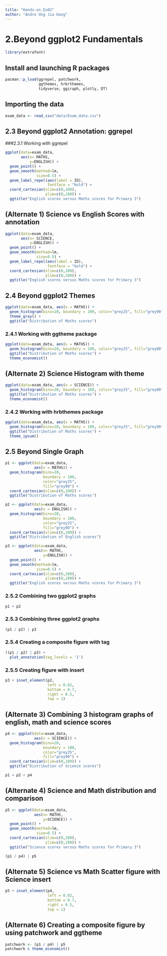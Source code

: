 ```yaml
---
title: "Hands-on_Ex02"
author: "Andre Ong Jia Kang"
---
```


# 2.Beyond ggplot2 Fundamentals
```r
library(extrafont)
```
## Install and launching R packages

```r
pacman::p_load(ggrepel, patchwork, 
               ggthemes, hrbrthemes,
               tidyverse, ggiraph, plotly, DT) 
```

## Importing the data

```r
exam_data <- read_csv("data/Exam_data.csv")

```

## 2.3 Beyond ggplot2 Annotation: ggrepel 
###2.3.1 Working with ggrepel

```r
ggplot(data=exam_data, 
       aes(x= MATHS, 
           y=ENGLISH)) +
  geom_point() +
  geom_smooth(method=lm, 
              size=0.5) +  
  geom_label_repel(aes(label = ID), 
                   fontface = "bold") +
  coord_cartesian(xlim=c(0,100),
                  ylim=c(0,100)) +
  ggtitle("English scores versus Maths scores for Primary 3")
```
## (Alternate 1) Science vs English Scores with annotation

```r
ggplot(data=exam_data, 
       aes(x= SCIENCE, 
           y=ENGLISH)) +
  geom_point() +
  geom_smooth(method=lm, 
              size=0.5) +  
  geom_label_repel(aes(label = ID), 
                   fontface = "bold") +
  coord_cartesian(xlim=c(0,100),
                  ylim=c(0,100)) +
  ggtitle("English scores versus Maths scores for Primary 3")
```

## 2.4 Beyond ggplot2 Themes

```r
ggplot(data=exam_data, aes(x = MATHS)) +
  geom_histogram(bins=20, boundary = 100, color="grey25", fill="grey90") +
  theme_gray() +
  ggtitle("Distribution of Maths scores") 
```

### 2.4.1 Working with ggtheme package

```r
ggplot(data=exam_data, aes(x = MATHS)) +
  geom_histogram(bins=20, boundary = 100, color="grey25", fill="grey80") +
  ggtitle("Distribution of Maths scores") +
  theme_economist()
```
## (Alternate 2) Science Histogram with theme

```r
ggplot(data=exam_data, aes(x = SCIENCE)) +
  geom_histogram(bins=20, boundary = 100, color="grey25", fill="grey80") +
  ggtitle("Distribution of Maths scores") +
  theme_economist()
```

### 2.4.2 Working with hrbthemes package

```r
ggplot(data=exam_data, aes(x = MATHS)) +
  geom_histogram(bins=20, boundary = 100, color="grey25", fill="grey90") +
  ggtitle("Distribution of Maths scores") +
  theme_ipsum()
```

## 2.5 Beyond Single Graph

```r
p1 <- ggplot(data=exam_data, 
             aes(x = MATHS)) +
  geom_histogram(bins=20, 
                 boundary = 100,
                 color="grey25", 
                 fill="grey90") + 
  coord_cartesian(xlim=c(0,100)) +
  ggtitle("Distribution of Maths scores")

p2 <- ggplot(data=exam_data, 
             aes(x = ENGLISH)) +
  geom_histogram(bins=20, 
                 boundary = 100,
                 color="grey25", 
                 fill="grey90") +
  coord_cartesian(xlim=c(0,100)) +
  ggtitle("Distribution of English scores")

p3 <- ggplot(data=exam_data, 
             aes(x= MATHS, 
                 y=ENGLISH)) +
  geom_point() +
  geom_smooth(method=lm, 
              size=0.5) +  
  coord_cartesian(xlim=c(0,100),
                  ylim=c(0,100)) +
  ggtitle("English scores versus Maths scores for Primary 3")
```

### 2.5.2 Combining two ggplot2 graphs

```r
p1 + p2
```

### 2.5.3 Combining three ggplot2 graphs

```r
(p1 / p2) | p3
```

### 2.5.4 Creating a composite figure with tag

```r
((p1 / p2) | p3) + 
  plot_annotation(tag_levels = 'I')
```

### 2.5.5 Creating figure with insert

```r
p3 + inset_element(p2, 
                   left = 0.02, 
                   bottom = 0.7, 
                   right = 0.5, 
                   top = 1)
```


## (Alternate 3) Combining 3 histogram graphs of english, math and science scores

```r
p4 <- ggplot(data=exam_data, 
             aes(x = SCIENCE)) +
  geom_histogram(bins=20, 
                 boundary = 100,
                 color="grey25", 
                 fill="grey90") +
  coord_cartesian(xlim=c(0,100)) +
  ggtitle("Distribution of Science scores")

p1 + p2 + p4
```

## (Alternate 4) Science and Math distribution and comparison

```r
p5 <- ggplot(data=exam_data, 
             aes(x= MATHS, 
                 y=SCIENCE)) +
  geom_point() +
  geom_smooth(method=lm, 
              size=0.5) +  
  coord_cartesian(xlim=c(0,100),
                  ylim=c(0,100)) +
  ggtitle("Science scores versus Maths scores for Primary 3")

(p1 / p4) | p5
```

## (Alternate 5) Science vs Math Scatter figure with Science insert

```r
p5 + inset_element(p4, 
                   left = 0.02, 
                   bottom = 0.7, 
                   right = 0.5, 
                   top = 1)
```

## (Alternate 6) Creating a composite figure by using patchwork and ggtheme

```r
patchwork <- (p1 / p4) | p5
patchwork & theme_economist()
```
